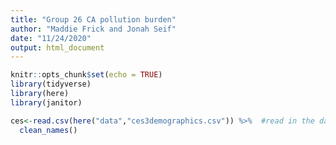 ```yaml
---
title: "Group 26 CA pollution burden"
author: "Maddie Frick and Jonah Seif"
date: "11/24/2020"
output: html_document
---
```


```r
knitr::opts_chunk$set(echo = TRUE)
library(tidyverse)
library(here)
library(janitor)
```


```r
ces<-read.csv(here("data","ces3demographics.csv")) %>%  #read in the dataset
  clean_names()

```

